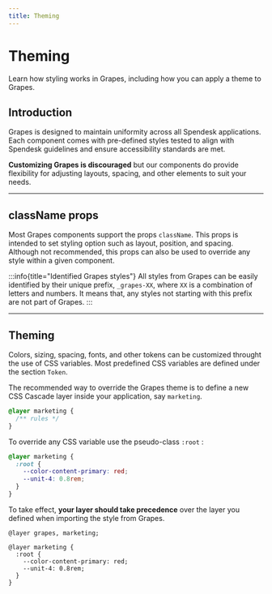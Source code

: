 ```yaml
---
title: Theming
---
```


# Theming

Learn how styling works in Grapes, including how you can apply a theme to Grapes.

## Introduction

Grapes is designed to maintain uniformity across all Spendesk applications. Each component comes with pre-defined styles tested to align with Spendesk guidelines and ensure accessibility standards are met.

**Customizing Grapes is discouraged** but our components do provide flexibility
for adjusting layouts, spacing, and other elements to suit your needs.

---

## className props

Most Grapes components support the props `className`. This props is intended to set styling option such as layout, position, and spacing.
Although not recommended, this props can also be used to override any style within a given component.

:::info{title="Identified Grapes styles"}
All styles from Grapes can be easily identified by their unique prefix, `_grapes-XX`, where `XX` is a combination of letters and numbers. It means that, any styles not starting with this prefix are not part of Grapes.
:::

---

## Theming

Colors, sizing, spacing, fonts, and other tokens can be customized throught the use of CSS variables. Most predefined CSS variables are defined under the section `Token`.

The recommended way to override the Grapes theme is to define a new CSS Cascade layer inside your application, say `marketing`.

```css
@layer marketing {
  /** rules */
}
```

To override any CSS variable use the pseudo-class `:root` :

```css
@layer marketing {
  :root {
    --color-content-primary: red;
    --unit-4: 0.8rem;
  }
}
```

To take effect, **your layer should take precedence** over the layer you defined when importing the style from Grapes.

```css{1}
@layer grapes, marketing;

@layer marketing {
  :root {
    --color-content-primary: red;
    --unit-4: 0.8rem;
  }
}
```
